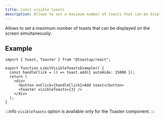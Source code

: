 ```yaml
---
title: Limit visible toasts
description: Allows to set a maximum number of toasts that can be displayed on the screen simultaneously.
---
```


Allows to set a maximum number of toasts that can be displayed on the screen simultaneously.


<LimitVisibleToastsExample />

## Example

```tsx
import { toast, Toaster } from "@toastup/react";

export function LimitVisibleToastsExample() {
  const handleClick = () => toast.add({ autoHide: 15000 });
  return (
    <div>
      <button onClick={handleClick}>Add toast</button>
      <Toaster visibleToasts={3} />
    </div>
  );
}
```

:::info
`visibleToasts` option is available only for the Toaster component.
:::


<Blob1 />

